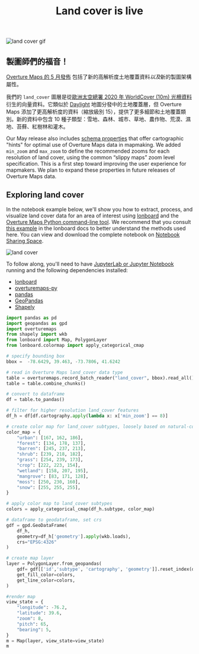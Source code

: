 ﻿---
title: Land cover is live
---

![land cover gif](/img/blog/lc.gif)

## 製圖師們的福音！

[Overture Maps 的 5 月發佈](https://docs.overturemaps.org/release/latest) 包括了新的高解析度土地覆蓋資料*以及*新的製圖架構屬性。

我們的 `land_cover` 圖層是從[歐洲太空總署 2020 年 WorldCover (10m) 光柵資料](https://esa-worldcover.org/en)衍生的向量資料。它類似於 [Daylight](https://daylightmap.org/2023/10/11/landcover.html) 地圖分發中的土地覆蓋層，但 Overture Maps 添加了更高解析度的資料（縮放級別 15），提供了更多細節和土地覆蓋類別。新的資料中包含 10 種子類型：雪地、森林、城市、草地、農作物、荒漠、濕地、苔蘚、紅樹林和灌木。

Our May release also includes [schema properties](https://docs.overturemaps.org/schema/reference/base/land_cover/) that offer cartographic "hints" for optimal use of Overture Maps data in mapmaking. We added `min_zoom` and `max_zoom` to define the recommended zooms for each resolution of land cover, using the common “slippy maps” zoom level specification. This is a first step toward improving the user experience for mapmakers. We plan to expand these properties in future releases of Overture Maps data.

## Exploring land cover

In the notebook example below, we'll show you how to extract, process, and visualize land cover data for an area of interest using [lonboard](https://developmentseed.org/lonboard/latest/) and the [Overture Maps Python command-line tool](https://github.com/OvertureMaps/overturemaps-py). We recommend that you consult [this example](https://developmentseed.org/lonboard/latest/examples/overture-maps/ ) in the lonboard docs to better understand the methods used here. You can view and download the complete notebook on [Notebook Sharing Space](https://notebooksharing.space/view/b63f6b3dda1da99c45caf53284fbc508aaae0a43480b43bb0316db636c5e6677).


![land cover](/img/blog/notebook-overture-lc.png)

 To follow along, you'll need to have [JupyterLab or Jupyter Notebook](https://jupyter.org/) running and the following dependencies installed:
 - [lonboard](https://developmentseed.org/lonboard/latest/#install)
 - [overturemaps-py](https://github.com/OvertureMaps/overturemaps-py)
 - [pandas](https://pandas.pydata.org/)
 - [GeoPandas](https://geopandas.org/en/stable/index.html)
 - [Shapely](https://shapely.readthedocs.io/en/stable/index.html) 


``` python
import pandas as pd
import geopandas as gpd
import overturemaps 
from shapely import wkb
from lonboard import Map, PolygonLayer
from lonboard.colormap import apply_categorical_cmap
```

``` python
# specify bounding box
bbox =  -78.6429, 39.463, -73.7806, 41.6242
```

``` python
# read in Overture Maps land_cover data type
table = overturemaps.record_batch_reader("land_cover", bbox).read_all()
table = table.combine_chunks()
```

``` python
# convert to dataframe
df = table.to_pandas()
```

``` python
# filter for higher resolution land_cover features
df_h = df[df.cartography.apply(lambda x: x['min_zoom'] == 8)]
```

``` python
# create color map for land_cover subtypes, loosely based on natural-color palette: https://www.shadedrelief.com/shelton/c.html
color_map = {
    "urban": [167, 162, 186],
    "forest": [134, 178, 137],
    "barren": [245, 237, 213],
    "shrub": [239, 218, 182],
    "grass": [254, 239, 173],
    "crop": [222, 223, 154],
    "wetland": [158, 207, 195], 
    "mangrove": [83, 171, 128],
    "moss": [250, 230, 160],
    "snow": [255, 255, 255],  
}
```

``` python
# apply color map to land_cover subtypes
colors = apply_categorical_cmap(df_h.subtype, color_map)
```

``` python
# dataframe to geodataframe, set crs
gdf = gpd.GeoDataFrame(
    df_h, 
    geometry=df_h['geometry'].apply(wkb.loads), 
    crs="EPSG:4326"
)
```

``` python
# create map layer 
layer = PolygonLayer.from_geopandas(
    gdf= gdf[['id','subtype', 'cartography', 'geometry']].reset_index(drop=True),
    get_fill_color=colors,
    get_line_color=colors,
)
```

``` python
#render map
view_state = {
    "longitude": -76.2,
    "latitude": 39.6,
    "zoom": 8,
    "pitch": 65,
    "bearing": 5,
}
m = Map(layer, view_state=view_state)
m
```



